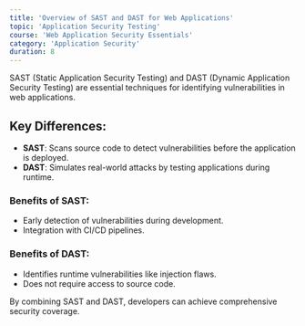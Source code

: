 ```yaml
---
title: 'Overview of SAST and DAST for Web Applications'
topic: 'Application Security Testing'
course: 'Web Application Security Essentials'
category: 'Application Security'
duration: 8
---
```


<CourseVideo
  title="Overview of SAST and DAST for Web Applications"
  src="https://www.youtube.com/embed/Nz7WCh9HQpo"
/>

SAST (Static Application Security Testing) and DAST (Dynamic Application Security Testing) are essential techniques for identifying vulnerabilities in web applications.

## Key Differences:
- **SAST**: Scans source code to detect vulnerabilities before the application is deployed.
- **DAST**: Simulates real-world attacks by testing applications during runtime.

### Benefits of SAST:
- Early detection of vulnerabilities during development.
- Integration with CI/CD pipelines.

### Benefits of DAST:
- Identifies runtime vulnerabilities like injection flaws.
- Does not require access to source code.

By combining SAST and DAST, developers can achieve comprehensive security coverage.
